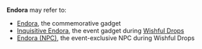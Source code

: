 {{Disambiguation}}
'''Endora''' may refer to:
* [[Endora]], the commemorative gadget
* [[Inquisitive Endora]], the event gadget during [[Wishful Drops]]
* [[Endora (NPC)]], the event-exclusive NPC during Wishful Drops
